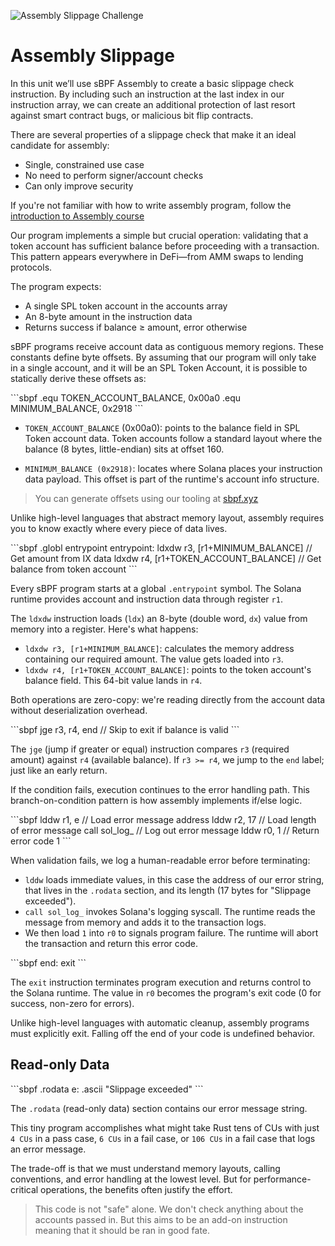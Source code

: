 
![Assembly Slippage Challenge](/graphics/challenge-banners/assembly-slippage.png)

# Assembly Slippage

In this unit we’ll use sBPF Assembly to create a basic slippage check instruction. By including such an instruction at the last index in our instruction array, we can create an additional protection of last resort against smart contract bugs, or malicious bit flip contracts.

There are several properties of a slippage check that make it an ideal candidate for assembly:

- Single, constrained use case
- No need to perform signer/account checks
- Can only improve security

If you're not familiar with how to write assembly program, follow the [introduction to Assembly course](/en/courses/introduction-to-assembly)

<ArticleSection name="Program Design" id="program-design" level="h2" />

Our program implements a simple but crucial operation: validating that a token account has sufficient balance before proceeding with a transaction. This pattern appears everywhere in DeFi—from AMM swaps to lending protocols.

The program expects:
- A single SPL token account in the accounts array
- An 8-byte amount in the instruction data
- Returns success if balance ≥ amount, error otherwise

<ArticleSection name="Memory Offsets" id="memory-offsets" level="h2" />

sBPF programs receive account data as contiguous memory regions. These constants define byte offsets. By assuming that our program will only take in a single account, and it will be an SPL Token Account, it is possible to statically derive these offsets as:

<Codeblock lang="sbpf">
```sbpf
.equ TOKEN_ACCOUNT_BALANCE, 0x00a0
.equ MINIMUM_BALANCE, 0x2918
```
</Codeblock>

- `TOKEN_ACCOUNT_BALANCE` (0x00a0): points to the balance field in SPL Token account data. Token accounts follow a standard layout where the balance (8 bytes, little-endian) sits at offset 160.

- `MINIMUM_BALANCE (0x2918)`: locates where Solana places your instruction data payload. This offset is part of the runtime's account info structure.

> You can generate offsets using our tooling at [sbpf.xyz](https://sbpf.xyz)

Unlike high-level languages that abstract memory layout, assembly requires you to know exactly where every piece of data lives.

<ArticleSection name="Entrypoint and Initial Validation" id="entrypoint-and-validations" level="h2" />

<Codeblock lang="sbpf">
```sbpf
.globl entrypoint
entrypoint:
    ldxdw r3, [r1+MINIMUM_BALANCE]      // Get amount from IX data
    ldxdw r4, [r1+TOKEN_ACCOUNT_BALANCE] // Get balance from token account
```
</Codeblock>

Every sBPF program starts at a global `.entrypoint` symbol. The Solana runtime provides account and instruction data through register `r1`.

The `ldxdw` instruction loads (`ldx`) an 8-byte (double word, `dx`) value from memory into a register. Here's what happens:
- `ldxdw r3, [r1+MINIMUM_BALANCE]`: calculates the memory address containing our required amount. The value gets loaded into `r3`.
- `ldxdw r4, [r1+TOKEN_ACCOUNT_BALANCE]`: points to the token account's balance field. This 64-bit value lands in `r4`.

Both operations are zero-copy: we're reading directly from the account data without deserialization overhead.

<ArticleSection name="Conditional Logic and Branching" id="conditional-logic-and-branching" level="h2" />

<Codeblock lang="sbpf">
```sbpf
jge r3, r4, end         // Skip to exit if balance is valid
```
</Codeblock>


The `jge` (jump if greater or equal) instruction compares `r3` (required amount) against `r4` (available balance). If `r3 >= r4`, we jump to the `end` label; just like an early return.

If the condition fails, execution continues to the error handling path. This branch-on-condition pattern is how assembly implements if/else logic.

<ArticleSection name="Error Handling and Logging" id="error-handling-and-logging" level="h2" />

<Codeblock lang="sbpf">
```sbpf
lddw r1, e              // Load error message address
lddw r2, 17             // Load length of error message  
call sol_log_           // Log out error message
lddw r0, 1              // Return error code 1
```
</Codeblock>

When validation fails, we log a human-readable error before terminating:
- `lddw` loads immediate values, in this case the address of our error string, that lives in the `.rodata` section, and its length (17 bytes for "Slippage exceeded").
- `call sol_log_` invokes Solana's logging syscall. The runtime reads the message from memory and adds it to the transaction logs.
- We then load `1` into `r0` to signals program failure. The runtime will abort the transaction and return this error code.

<ArticleSection name="Program Termination" id="program-termination" level="h2" />

<Codeblock lang="sbpf">
```sbpf
end:
    exit
```
</Codeblock>

The `exit` instruction terminates program execution and returns control to the Solana runtime. The value in `r0` becomes the program's exit code (0 for success, non-zero for errors).

Unlike high-level languages with automatic cleanup, assembly programs must explicitly exit. Falling off the end of your code is undefined behavior.

## Read-only Data

<Codeblock lang="sbpf">
```sbpf
.rodata
    e: .ascii "Slippage exceeded"
```
</Codeblock>

The `.rodata` (read-only data) section contains our error message string.

<ArticleSection name="Conclusion" id="conclusion" level="h2" />
  
This tiny program accomplishes what might take Rust tens of CUs with just `4 CUs` in a pass case, `6 CUs` in a fail case, or `106 CUs` in a fail case that logs an error message.

The trade-off is that we must understand memory layouts, calling conventions, and error handling at the lowest level. But for performance-critical operations, the benefits often justify the effort.

> This code is not "safe" alone. We don't check anything about the accounts passed in. But this aims to be an add-on instruction meaning that it should be ran in good fate.
